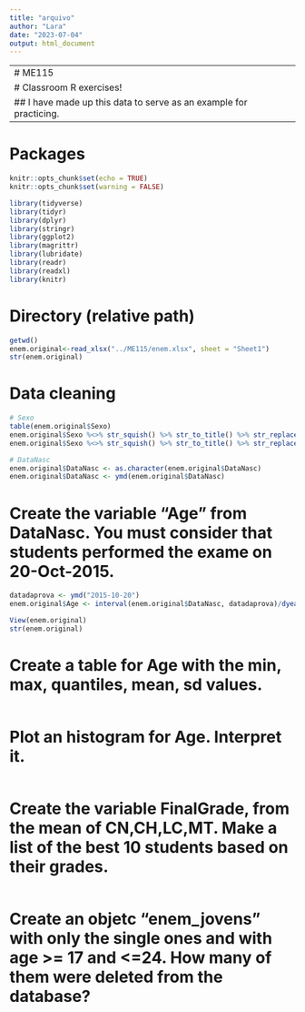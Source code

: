 ```yaml
---
title: "arquivo"
author: "Lara"
date: "2023-07-04"
output: html_document
---
```


-----------------------------------------------------------------------------------------------
# ME115
# Classroom R exercises!
## I have made up this data to serve as an example for practicing.
-----------------------------------------------------------------------------------------------

# Packages
```r
knitr::opts_chunk$set(echo = TRUE)
knitr::opts_chunk$set(warning = FALSE)

library(tidyverse)
library(tidyr)
library(dplyr)
library(stringr)
library(ggplot2)
library(magrittr)
library(lubridate)
library(readr)
library(readxl)
library(knitr)
```

# Directory (relative path)
```r
getwd()
enem.original<-read_xlsx("../ME115/enem.xlsx", sheet = "Sheet1")
str(enem.original)
```

# Data cleaning 
```r
# Sexo
table(enem.original$Sexo)
enem.original$Sexo %<>% str_squish() %>% str_to_title() %>% str_replace_all(pattern = "^.*Ale.*$|^Male$|^Masculino$", replacement = "M")
enem.original$Sexo %<>% str_squish() %>% str_to_title() %>% str_replace_all(pattern = "^Female$|^Mulher$", replacement = "F")

# DataNasc
enem.original$DataNasc <- as.character(enem.original$DataNasc)
enem.original$DataNasc <- ymd(enem.original$DataNasc)
```

# Create the variable "Age" from DataNasc. You must consider that students performed the exame on 20-Oct-2015.
```r
datadaprova <- ymd("2015-10-20")
enem.original$Age <- interval(enem.original$DataNasc, datadaprova)/dyears(1)

View(enem.original)
str(enem.original)
```
# Create a table for Age with the min, max, quantiles, mean, sd values.
```r

```
# Plot an histogram for Age. Interpret it.
```r

```
# Create the variable FinalGrade, from the mean of CN,CH,LC,MT. Make a list of the best 10 students based on their grades.
```r

```
# Create an objetc "enem_jovens" with only the single ones and with age >= 17 and <=24. How many of them were deleted from the database?
```r

```







